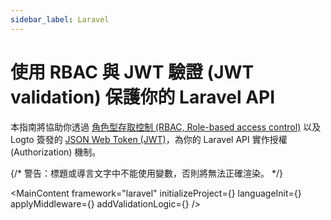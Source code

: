 ```yaml
---
sidebar_label: Laravel
---
```




# 使用 RBAC 與 JWT 驗證 (JWT validation) 保護你的 Laravel API

本指南將協助你透過 [角色型存取控制 (RBAC, Role-based access control)](/authorization/role-based-access-control) 以及 Logto 簽發的 [JSON Web Token (JWT)](https://auth.wiki/jwt)，為你的 Laravel API 實作授權 (Authorization) 機制。

{/* 警告：標題或導言文字中不能使用變數，否則將無法正確渲染。 */}

<MainContent
  framework="laravel"
  initializeProject={<InitProject />}
  languageInit={<Init />}
  applyMiddleware={<ApplyMiddleware />}
  addValidationLogic={<AddValidationLogic framework="laravel" />}
/>

